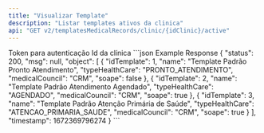 ```yaml
---
title: "Visualizar Template"
description: "Listar templates ativos da clinica"
api: "GET v2/templatesMedicalRecords/clinic/{idClinic}/active"
---
```


<ParamField header="token" type="string" required>
  Token para autenticação
</ParamField>

<ParamField path="idClinic" type="string" required>
  Id da clínica
</ParamField>

<ResponseExample>
  ```json Example Response
  {
  "status": 200,
  "msg": null,
  "object": [
    {
      "idTemplate": 1,
      "name": "Template Padrão Pronto Atendimento",
      "typeHealthCare": "PRONTO_ATENDIMENTO",
      "medicalCouncil": "CRM",
      "soape": false
    },
    {
      "idTemplate": 2,
      "name": "Template Padrão Atendimento Agendado",
      "typeHealthCare": "AGENDADO",
      "medicalCouncil": "CRM",
      "soape": true
    },
    {
      "idTemplate": 3,
      "name": "Template Padrão Atenção Primária de Saúde",
      "typeHealthCare": "ATENCAO_PRIMARIA_SAUDE",
      "medicalCouncil": "CRM",
      "soape": true
    }
  ],
  "timestamp": 1672369796274
  }
  ```
</ResponseExample>
